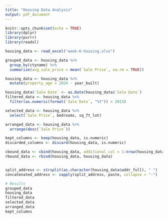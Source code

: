```yaml
---
title: "Housing Data Analysis"
output: pdf_document
---
```


```r
knitr::opts_chunk$set(echo = TRUE)
library(dplyr)
library(purrr)
library(readxl)
```

```r
housing_data <- read_excel("week-6-housing.xlsx")

grouped_data <- housing_data %>%
  group_by(ctyname) %>%
  summarize(avg_sale_price = mean(`Sale Price`, na.rm = TRUE))

housing_data <- housing_data %>%
  mutate(property_age = 2024 - year_built)

housing_data$`Sale Date` <- as.Date(housing_data$`Sale Date`)
filtered_data <- housing_data %>%
  filter(as.numeric(format(`Sale Date`, "%Y")) > 2015)

selected_data <- housing_data %>%
  select(`Sale Price`, bedrooms, sq_ft_lot)

arranged_data <- housing_data %>%
  arrange(desc(`Sale Price`))

kept_columns <- keep(housing_data, is.numeric)
discarded_columns <- discard(housing_data, is.numeric)

cbound_data <- cbind(housing_data, additional_col = 1:nrow(housing_data))
rbound_data <- rbind(housing_data, housing_data)


split_address <- strsplit(as.character(housing_data$addr_full), " ")
concatenated_address <- sapply(split_address, paste, collapse = "-")

# Results
grouped_data
housing_data 
filtered_data 
selected_data 
arranged_data 
kept_columns
```
